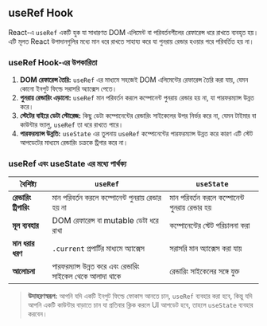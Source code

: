 ## useRef Hook 

React-এ `useRef` একটি হুক যা সাধারণত DOM এলিমেন্ট বা পরিবর্তনশীলের রেফারেন্স ধরে রাখতে ব্যবহৃত হয়। এটি মূলত React উপাদানগুলির মধ্যে মান ধরে রাখতে সাহায্য করে যা পুনরায় রেন্ডার হওয়ার পরে পরিবর্তিত হয় না।

### useRef Hook-এর উপকারিতা

1. **DOM রেফারেন্স তৈরি:** `useRef` এর মাধ্যমে সহজেই DOM এলিমেন্টের রেফারেন্স তৈরি করা যায়, যেমন কোনো ইনপুট ফিল্ডে সরাসরি অ্যাক্সেস পেতে।
2. **পুনরায় রেন্ডারিং এড়ানো:** `useRef` মান পরিবর্তন করলে কম্পোনেন্ট পুনরায় রেন্ডার হয় না, যা পারফরম্যান্স উন্নত করে।
3. **স্টেটের বাইরে ডেটা স্টোরেজ:** কিছু ডেটা কম্পোনেন্টের রেন্ডারিং সাইকেলের উপর নির্ভর করে না, যেমন টাইমার বা কাউন্টার ভ্যালু, `useRef` তা ধরে রাখতে পারে।
4. **পারফরম্যান্স উন্নতি:** `useState` এর তুলনায় `useRef` কম্পোনেন্টের পারফরম্যান্স উন্নত করে কারণ এটি স্টেট আপডেটের মাধ্যমে রেন্ডারিং চক্রকে ট্রিগার করে না।

### useRef এবং useState এর মধ্যে পার্থক্য

| বৈশিষ্ট্য               | `useRef`                                       | `useState`                                 |
|------------------------|-----------------------------------------------|--------------------------------------------|
| **রেন্ডারিং ট্রিগারিং** | মান পরিবর্তন করলে কম্পোনেন্ট পুনরায় রেন্ডার হয় না | মান পরিবর্তন করলে কম্পোনেন্ট পুনরায় রেন্ডার হয় |
| **মূল ব্যবহার**         | DOM রেফারেন্স বা mutable ডেটা ধরে রাখা       | কম্পোনেন্টের স্টেট পরিচালনা করা            |
| **মান ধরার ধরণ**       | `.current` প্রপার্টির মাধ্যমে অ্যাক্সেস      | সরাসরি মান অ্যাক্সেস করা যায়              |
| **আলোচনা**             | পারফরম্যান্স উন্নত করে এবং রেন্ডারিং সাইকেল থেকে আলাদা থাকে | রেন্ডারিং সাইকেলের সঙ্গে যুক্ত            |

> **উদাহরণস্বরূপ:** আপনি যদি একটি ইনপুট ফিল্ডে ফোকাস আনতে চান, `useRef` ব্যবহার করা হবে, কিন্তু যদি আপনি একটি কাউন্টার বাড়াতে চান যা প্রতিবার ক্লিক করলে UI আপডেট হবে, তাহলে `useState` ব্যবহার করবেন।
